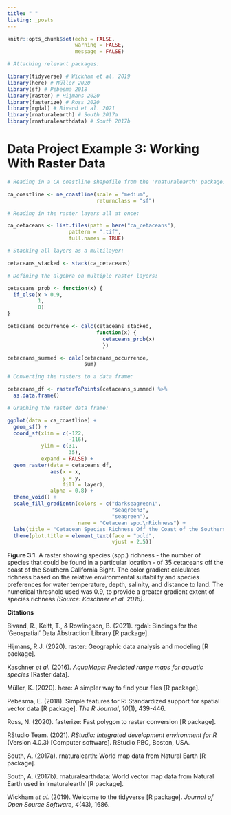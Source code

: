```yaml
---
title: " "
listing: _posts
---
```


```r
knitr::opts_chunk$set(echo = FALSE, 
                      warning = FALSE, 
                      message = FALSE)

# Attaching relevant packages:

library(tidyverse) # Wickham et al. 2019
library(here) # Müller 2020
library(sf) # Pebesma 2018
library(raster) # Hijmans 2020
library(fasterize) # Ross 2020
library(rgdal) # Bivand et al. 2021
library(rnaturalearth) # South 2017a
library(rnaturalearthdata) # South 2017b
```



# Data Project Example 3: Working With Raster Data



```r
# Reading in a CA coastline shapefile from the 'rnaturalearth' package:

ca_coastline <- ne_coastline(scale = "medium", 
                             returnclass = "sf")

# Reading in the raster layers all at once:

ca_cetaceans <- list.files(path = here("ca_cetaceans"), 
                    pattern = ".tif", 
                    full.names = TRUE)

# Stacking all layers as a multilayer:

cetaceans_stacked <- stack(ca_cetaceans)

# Defining the algebra on multiple raster layers:

cetaceans_prob <- function(x) {
  if_else(x > 0.9, 
          1, 
          0)
}

cetaceans_occurrence <- calc(cetaceans_stacked, 
                             function(x) {
                               cetaceans_prob(x)
                               })

cetaceans_summed <- calc(cetaceans_occurrence, 
                         sum)

# Converting the rasters to a data frame:

cetaceans_df <- rasterToPoints(cetaceans_summed) %>% 
  as.data.frame()

# Graphing the raster data frame:

ggplot(data = ca_coastline) + 
  geom_sf() + 
  coord_sf(xlim = c(-122, 
                    -116), 
           ylim = c(31, 
                    35), 
           expand = FALSE) + 
  geom_raster(data = cetaceans_df, 
              aes(x = x, 
                  y = y, 
                  fill = layer), 
              alpha = 0.8) + 
  theme_void() + 
  scale_fill_gradientn(colors = c("darkseagreen1",
                                  "seagreen3", 
                                  "seagreen"), 
                       name = "Cetacean spp.\nRichness") + 
  labs(title = "Cetacean Species Richness Off the Coast of the Southern CA Bight") + 
  theme(plot.title = element_text(face = "bold", 
                                  vjust = 2.5))
```

**Figure 3.1.** A raster showing species (spp.) richness - the number of species that could be found in a particular location - of 35 cetaceans off the coast of the Southern California Bight. The color gradient calculates richness based on the relative environmental suitability and species preferences for water temperature, depth, salinity, and distance to land. The numerical threshold used was 0.9, to provide a greater gradient extent of species richness *(Source: Kaschner et al. 2016)*.

**Citations**

Bivand, R., Keitt, T., & Rowlingson, B. (2021). rgdal: Bindings for the 'Geospatial' Data Abstraction Library [R package].

Hijmans, R.J. (2020). raster: Geographic data analysis and modeling [R package].

Kaschner *et al.* (2016). *AquaMaps: Predicted range maps for aquatic species* [Raster data].

Müller, K. (2020). here: A simpler way to find your files [R package].

Pebesma, E. (2018). Simple features for R: Standardized support for spatial vector data [R package]. *The R Journal*, *10*(1), 439-446.

Ross, N. (2020). fasterize: Fast polygon to raster conversion [R package].

RStudio Team. (2021). *RStudio: Integrated development environment for R* (Version 4.0.3) [Computer software]. RStudio PBC, Boston, USA.

South, A. (2017a). rnaturalearth: World map data from Natural Earth [R package].

South, A. (2017b). rnaturalearthdata: World vector map data from Natural Earth used in 'rnaturalearth' [R package].

Wickham *et al.* (2019). Welcome to the tidyverse [R package]. *Journal of Open Source Software*, *4*(43), 1686.
